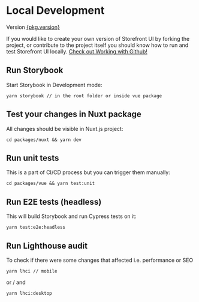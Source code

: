 
<Meta title="Getting Started/Development Guide/Local Development" />

<style>{`
  a {
    color: #5ECE7B !important;
  }

  .alert {
    background: #efeded;
    padding: 1rem;
    margin: 0.5rem 0 1rem;
  }

  .tip {
    border-left: 5px solid #5ECE7B;
  }

	.warning {
		border-left: 5px solid #ffc107;
		background-color: #fff4d5;
	}

	.heading {
    font-size: 16px;
    --mediumdark: '#999999';
    color: #999;
    text-transform: uppercase;
    font-weight: 900;
    letter-spacing: 5px;
		margin-top:10px;
  }

  .link {
    margin-bottom: 16px;
    display: flex;
  }
`}</style>

# Local Development

<div class="heading">
  Version
  <a
    href={`?path=/story/releases-v${pkg.version.replaceAll(
      ".",
      "-"
    )}-change-log--page`}
  >
    {pkg.version}
  </a>
</div>

If you would like to create your own version of Storefront UI by forking the project, or contribute to the project itself you should know how to run and test Storefront UI locally.
<a class="link" href="?path=/story/introduction-contributing-guide-working-with-github--page">Check out Working with Github!</a>

## Run Storybook

Start Storybook in Development mode:

```
yarn storybook // in the root folder or inside vue package 
```

## Test your changes in Nuxt package

All changes should be visible in Nuxt.js project:

```
cd packages/nuxt && yarn dev
```

## Run unit tests

This is a part of CI/CD process but you can trigger them manually:

```
cd packages/vue && yarn test:unit
```

## Run E2E tests (headless)

This will build Storybook and run Cypress tests on it:

```
yarn test:e2e:headless
```

## Run Lighthouse audit

To check if there were some changes that affected i.e. performance or SEO

```
yarn lhci // mobile
```

or / and

```
yarn lhci:desktop
```
